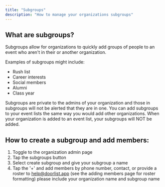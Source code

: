 ---
title: "Subgroups"
description: "How to manage your organizations subgroups"
---

## What are subgroups?
Subgroups allow for organizations to quickly add groups of people to an event who aren't in their or another organization.

Examples of subgroups might include:
- Rush list
- Career interests
- Social members
- Alumni
- Class year

Subgroups are private to the admins of your organization and those in subgroups will not be alerted that they are in one. You can add subgroups to your event lists the same way you would add other organizations. When your organization is added to an event list, your subgroups will NOT be added. 

## How to create a subgroup and add members:
1. Toggle to the organization admin page
2. Tap the subgroups button
3. Select create subgroup and give your subgroup a name
4. Tap the '+' and add members by phone number, contact, or provide a roster to help@doorlist.app (see the adding members page for roster formatting) please include your organization name and subgroup name